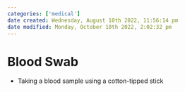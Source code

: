 ```yaml
---
categories: ['medical']
date created: Wednesday, August 10th 2022, 11:56:14 pm
date modified: Monday, October 10th 2022, 2:02:32 pm
---
```


# Blood Swab
- Taking a blood sample using a cotton-tipped stick



